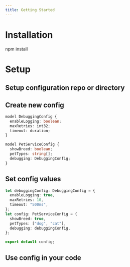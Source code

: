 ```yaml
---
title: Getting Started
---
```


# Installation

npm install

# Setup

## Setup configuration repo or directory

## Create new config

```typescript
model DebuggingConfig {
  enableLogging: boolean;
  maxRetries: int32;
  timeout: duration;
}

model PetServiceConfig {
  showBreed: boolean;
  petTypes: string[];
  debugging: DebuggingConfig;
}
```

## Set config values

```typescript
let debuggingConfig: DebuggingConfig = {
  enableLogging: true,
  maxRetries: 10,
  timeout: "500ms",
};
let config: PetServiceConfig = {
  showBreed: true,
  petTypes: ["dog", "cat"],
  debugging: debuggingConfig,
};

export default config;
```

## Use config in your code
